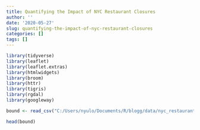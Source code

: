 ```yaml
---
title: Quantifying the Impact of NYC Restaurant Closures
author: ''
date: '2020-05-27'
slug: quantifying-the-impact-of-nyc-restaurant-closures
categories: []
tags: []
---
```


```r

library(tidyverse)
library(leaflet)
library(leaflet.extras)
library(htmlwidgets)
library(broom)
library(httr)
library(tigris)
library(rgdal)
library(googleway)

```

```r

bound <- read_csv("C:/Users/nyulo/Documents/R/blogg/data/nyc_restaurant_closures/2020_05_26_nyc_restaurant_closures_bound.csv")

```


```r

head(bound)

```
